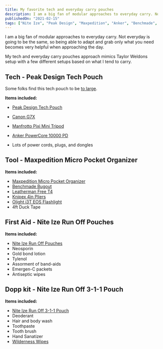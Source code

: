 ```yaml
---
title: My favorite tech and everyday carry pouches
description: I am a big fan of modular approaches to everyday carry. Not everyday is going to be the same, so being able to adapt and grab only what you need becomes very helpful when approaching the day.
publishedOn: "2021-02-15"
tags: ["Nite Ize", "Peak Design", "Maxpedition", "Anker", "Benchmade", "Olight"]
---
```


I am a big fan of modular approaches to everyday carry. Not everyday is going to be the same, so being able to adapt and grab only what you need becomes very helpful when approaching the day.

My tech and everyday carry pouches approach mimics Taylor Weldons setup with a few different setups based on what I tend to carry.

## Tech - Peak Design Tech Pouch

Some folks find this tech pouch to be [to large](https://www.youtube.com/watch?v=Zu4TH2arHaY).

**Items included:**

- [Peak Design Tech Pouch](https://www.peakdesign.com/products/tech-pouch/)
- [Canon G7X](https://amzn.to/3aLaVt1)
- [Manfrotto Pixi Mini Tripod](https://amzn.to/2NxyEEf)
- [Anker PowerCore 10000 PD](https://amzn.to/3unYQlp)

- Lots of power cords, plugs, and dongles <Emoji label="sweating" symbol="😅" />

## Tool - Maxpedition Micro Pocket Organizer

**Items included:**

- [Maxpedition Micro Pocket Organizer](https://www.maxpedition.com/products/micro-pocket-organizer)
- [Benchmade Bugout](https://amzn.to/2Mh6nRH)
- [Leatherman Free T4](https://amzn.to/3usgqEC)
- [Knipex 4in Pliers](https://amzn.to/37I4BR0)
- [Olight i3T EOS Flashlight](https://amzn.to/3aMAlXc)
- 4ft Duck Tape

## First Aid - Nite Ize Run Off Pouches

**Items included:**

- [Nite Ize Run Off Pouches](https://www.niteize.com/collection/runoff-waterproof-cases.asp)
- Neosporin
- Gold bond lotion
- Tylenol
- Assorment of band-aids
- Emergen-C packets
- Antiseptic wipes

## Dopp kit - Nite Ize Run Off 3-1-1 Pouch

<CustomImage src='/images/nite-ize-311-pouch.jpg' width={1280} height={853} />

**Items included:**

- [Nite Ize Run Off 3-1-1 Pouch](https://www.niteize.com/product/RunOff-Waterproof-3-1-1-Pouch.asp)
- Deoderant
- Hair and body wash
- Toothpaste
- Tooth brush
- Hand Sanatizer
- [Wilderness Wipes](https://amzn.to/3aLfsvD)
